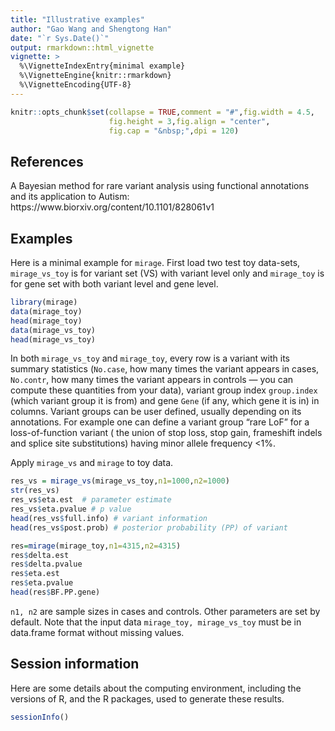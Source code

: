 ```yaml
---
title: "Illustrative examples"
author: "Gao Wang and Shengtong Han"
date: "`r Sys.Date()`"
output: rmarkdown::html_vignette
vignette: >
  %\VignetteIndexEntry{minimal example}
  %\VignetteEngine{knitr::rmarkdown}
  %\VignetteEncoding{UTF-8}
---
```



```r
knitr::opts_chunk$set(collapse = TRUE,comment = "#",fig.width = 4.5,
                      fig.height = 3,fig.align = "center",
                      fig.cap = "&nbsp;",dpi = 120)
```



## References

A Bayesian method for rare variant analysis using functional annotations and its application to Autism: https://www.biorxiv.org/content/10.1101/828061v1

## Examples


Here is a minimal example for `mirage`. First load  two test toy data-sets, `mirage_vs_toy` is for variant set (VS) with variant level only and `mirage_toy` is for gene set with both variant level and gene level.

```r
library(mirage)
data(mirage_toy)
head(mirage_toy)
data(mirage_vs_toy)
head(mirage_vs_toy)
```
In both `mirage_vs_toy` and `mirage_toy`, every row is a variant with its summary statistics (`No.case`, how many times the variant appears in cases, `No.contr`, how many times the variant appears in controls --- you can compute these quantities from your data), variant group index `group.index` (which variant group it is from) and gene `Gene` (if any, which gene it is in) in columns. Variant groups can be user defined, usually depending on its annotations. For example one can define a variant group "rare LoF" for a loss-of-function variant ( the union of stop loss, stop gain, frameshift indels and splice site substitutions) having minor allele frequency <1%.

Apply `mirage_vs` and `mirage` to toy data.

```r
res_vs = mirage_vs(mirage_vs_toy,n1=1000,n2=1000)
str(res_vs)
res_vs$eta.est  # parameter estimate 
res_vs$eta.pvalue # p value 
head(res_vs$full.info) # variant information 
head(res_vs$post.prob) # posterior probability (PP) of variant 
```


```r
res=mirage(mirage_toy,n1=4315,n2=4315)
res$delta.est
res$delta.pvalue
res$eta.est
res$eta.pvalue
head(res$BF.PP.gene)
```



`n1, n2` are sample sizes in cases and controls. Other parameters are set by default. Note that the input data `mirage_toy, mirage_vs_toy` must be in data.frame  format without missing values. 



























## Session information

Here are some details about the computing environment, including the
versions of R, and the R packages, used to generate these results.

```r
sessionInfo()
```
